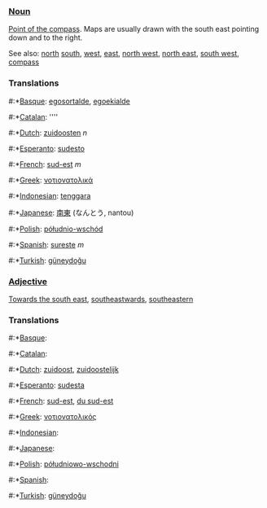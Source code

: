 ===[[Noun]]===

[[Point of the compass]]. Maps are usually drawn with the south east pointing down and to the right.

See also: [[north]] [[south]], [[west]], [[east]], [[north west]], [[north east]], [[south west]], [[compass]]

===Translations===
#:*[[Basque]]: [[egosortalde]], [[egoekialde]]
#:*[[Catalan]]: [[]] ''''
#:*[[Dutch]]: [[zuidoosten]] ''n''
#:*[[Esperanto]]: [[sudesto]]
#:*[[French]]: [[sud-est]] ''m''
#:*[[Greek]]: [[νοτιονατολικά]]
#:*[[Indonesian]]: [[tenggara]]
#:*[[Japanese]]: [[南東]] (なんとう, nantou)
#:*[[Polish]]: [[półudnio-wschód]]
#:*[[Spanish]]: [[sureste]] ''m''
#:*[[Turkish]]: [[güneydoğu]]

===[[Adjective]]===

[[Towards the south east]], [[southeastwards]], [[southeastern]]

===Translations===
#:*[[Basque]]: [[]]
#:*[[Catalan]]: [[]]
#:*[[Dutch]]: [[zuidoost]], [[zuidoostelijk]]
#:*[[Esperanto]]: [[sudesta]]
#:*[[French]]: [[sud-est]], [[du sud-est]]
#:*[[Greek]]: [[νοτιονατολικός]]
#:*[[Indonesian]]: [[]]
#:*[[Japanese]]: [[]]
#:*[[Polish]]: [[półudniowo-wschodni]]
#:*[[Spanish]]: [[]]
#:*[[Turkish]]: [[güneydoğu]]